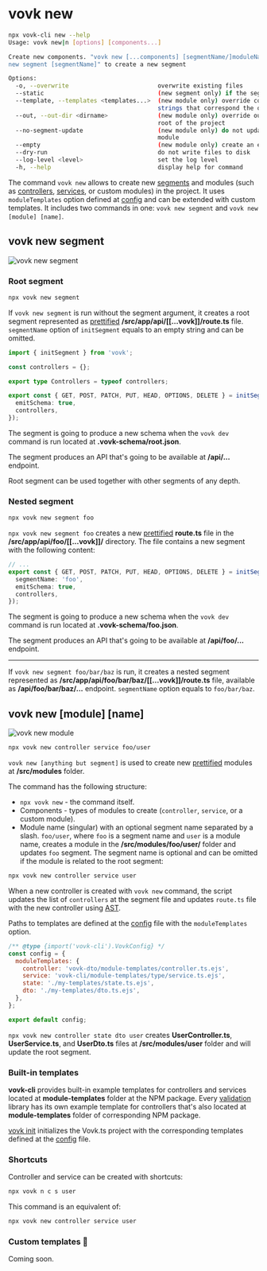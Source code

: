 

# vovk new

```sh filename="Quick CLI Ref"
npx vovk-cli new --help
Usage: vovk new|n [options] [components...]

Create new components. "vovk new [...components] [segmentName/]moduleName" to create a new module or "vovk
new segment [segmentName]" to create a new segment

Options:
  -o, --overwrite                         overwrite existing files
  --static                                (new segment only) if the segment is static
  --template, --templates <templates...>  (new module only) override config template; accepts an array of
                                          strings that correspond the order of the components
  --out, --out-dir <dirname>              (new module only) override outDir in template file; relative to the
                                          root of the project
  --no-segment-update                     (new module only) do not update segment files when creating a new
                                          module
  --empty                                 (new module only) create an empty module
  --dry-run                               do not write files to disk
  --log-level <level>                     set the log level
  -h, --help                              display help for command
```

The command `vovk new` allows to create new [segments](/segment) and modules (such as [controllers](/controller), [services](/service), or custom modules) in the project. It uses `moduleTemplates` option defined at [config](/config) and can be extended with custom templates. It includes two commands in one: `vovk new segment` and `vovk new [module] [name]`.

## vovk new segment

<Image src={newSegmentSvg} alt="vovk new segment" className="dark:invert lg:max-w-[50%]" />

### Root segment

```sh npm2yarn
npx vovk new segment
```

If `vovk new segment` is run without the segment argument, it creates a root segment represented as [prettified](https://www.npmjs.com/package/prettier) **/src/app/api/[[...vovk]]/route.ts** file. `segmentName` option of `initSegment` equals to an empty string and can be omitted.

```ts
import { initSegment } from 'vovk';

const controllers = {};

export type Controllers = typeof controllers;

export const { GET, POST, PATCH, PUT, HEAD, OPTIONS, DELETE } = initSegment({
  emitSchema: true,
  controllers,
});
```

The segment is going to produce a new schema when the `vovk dev` command is run located at **.vovk-schema/root.json**.

The segment produces an API that's going to be available at **/api/...** endpoint.

Root segment can be used together with other segments of any depth.

### Nested segment

```sh npm2yarn
npx vovk new segment foo
```

`npx vovk new segment foo` creates a new [prettified](https://www.npmjs.com/package/prettier) **route.ts** file in the **/src/app/api/foo/[[...vovk]]/** directory. The file contains a new segment with the following content:

```ts
// ...
export const { GET, POST, PATCH, PUT, HEAD, OPTIONS, DELETE } = initSegment({
  segmentName: 'foo',
  emitSchema: true,
  controllers,
});
```

The segment is going to produce a new schema when the `vovk dev` command is run located at **.vovk-schema/foo.json**.

The segment produces an API that's going to be available at **/api/foo/...** endpoint.

---

If `vovk new segment foo/bar/baz` is run, it creates a nested segment represented as **/src/app/api/foo/bar/baz/[[...vovk]]/route.ts** file, available as **/api/foo/bar/baz/...** endpoint. `segmentName` option equals to `foo/bar/baz`.

## vovk new [module] [name]

<Image src={newModuleSvg} alt="vovk new module" className="dark:invert" />

```sh npm2yarn
npx vovk new controller service foo/user
```

`vovk new [anything but segment]` is used to create new [prettified](https://www.npmjs.com/package/prettier) modules at **/src/modules** folder.

The command has the following structure:

- `npx vovk new` - the command itself.
- Components - types of modules to create (`controller`, `service`, or a custom module).
- Module name (singular) with an optional segment name separated by a slash. `foo/user`, where `foo` is a segment name and `user` is a module name, creates a module in the **/src/modules/foo/user/** folder and updates `foo` segment. The segment name is optional and can be omitted if the module is related to the root segment:

```sh npm2yarn
npx vovk new controller service user
```

When a new controller is created with `vovk new` command, the script updates the list of `controllers` at the segment file and updates `route.ts` file with the new controller using [AST](https://www.npmjs.com/package/ts-morph).

Paths to templates are defined at the [config](/config) file with the `moduleTemplates` option.

```js filename="vovk.config.mjs"
/** @type {import('vovk-cli').VovkConfig} */
const config = {
  moduleTemplates: {
    controller: 'vovk-dto/module-templates/controller.ts.ejs',
    service: 'vovk-cli/module-templates/type/service.ts.ejs',
    state: './my-templates/state.ts.ejs',
    dto: './my-templates/dto.ts.ejs',
  },
};

export default config;
```

`npx vovk new controller state dto user` creates **UserController.ts**, **UserService.ts**, and **UserDto.ts** files at **/src/modules/user** folder and will update the root segment.

### Built-in templates

**vovk-cli** provides built-in example templates for controllers and services located at **module-templates** folder at the NPM package. Every [validation](/validation) library has its own example template for controllers that's also located at **module-templates** folder of corresponding NPM package.

[vovk init](/cli/init) initializes the Vovk.ts project with the corresponding templates defined at the [config](/config) file.

### Shortcuts

Controller and service can be created with shortcuts:

```sh
npx vovk n c s user
```

This command is an equivalent of:

```sh
npx vovk new controller service user
```

### Custom templates 🚧

Coming soon.
